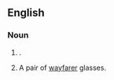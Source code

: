 ==English==

===Noun===
{{head|en|noun form}}

# {{plural of|wayfarer|lang=en}}.
# A pair of [[wayfarer]] glasses.